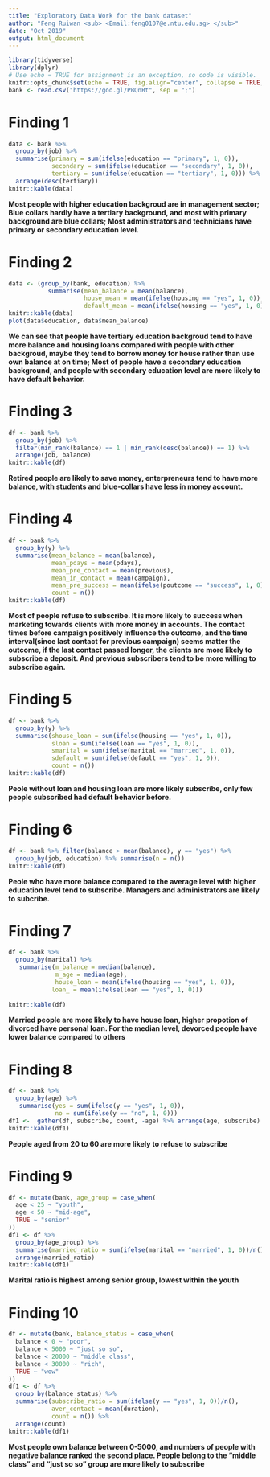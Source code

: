 ```yaml
---
title: "Exploratory Data Work for the bank dataset"
author: "Feng Ruiwan <sub> <Email:feng0107@e.ntu.edu.sg> </sub>" 
date: "Oct 2019"
output: html_document
---
```


```r
library(tidyverse) 
library(dplyr) 
# Use echo = TRUE for assignment is an exception, so code is visible. 
knitr::opts_chunk$set(echo = TRUE, fig.align="center", collapse = TRUE, cache = TRUE) 
bank <- read.csv("https://goo.gl/PBQnBt", sep = ";")
```

# Finding 1
```r
data <- bank %>%
  group_by(job) %>%
  summarise(primary = sum(ifelse(education == "primary", 1, 0)),
            secondary = sum(ifelse(education == "secondary", 1, 0)),
            tertiary = sum(ifelse(education == "tertiary", 1, 0))) %>%
  arrange(desc(tertiary))
knitr::kable(data)
```

__Most people with higher education backgroud are in management sector; 
  Blue collars hardly have a tertiary background, and most with primary background are blue collars;
  Most administrators and technicians have primary or secondary education level.__



# Finding 2
```r
data <- (group_by(bank, education) %>% 
           summarise(mean_balance = mean(balance), 
                     house_mean = mean(ifelse(housing == "yes", 1, 0)), 
                     default_mean = mean(ifelse(housing == "yes", 1, 0)), count = n()))
knitr::kable(data)
plot(data$education, data$mean_balance)
```
__We can see that people have tertiary education backgroud tend to have more balance and housing loans compared with people with other backgroud, maybe they tend to borrow money for house rather than use own balance at on time;
Most of people have a secondary education background, and people with secondary education level are more likely to have default behavior.__



# Finding 3
```r
df <- bank %>%
  group_by(job) %>%
  filter(min_rank(balance) == 1 | min_rank(desc(balance)) == 1) %>%
  arrange(job, balance)
knitr::kable(df)
```

__Retired people are likely to save money, enterpreneurs tend to have more balance, with students and blue-collars have less in money account.__


# Finding 4
```r
df <- bank %>%
  group_by(y) %>%
  summarise(mean_balance = mean(balance), 
            mean_pdays = mean(pdays), 
            mean_pre_contact = mean(previous), 
            mean_in_contact = mean(campaign),
            mean_pre_success = mean(ifelse(poutcome == "success", 1, 0)),
            count = n())
knitr::kable(df)
```

__Most of people refuse to subscribe.
It is more likely to success when marketing towards clients with more money in accounts. The contact times before campaign positively influence the outcome, and the time interval(since last contact for previous campaign) seems matter the outcome, if the last contact passed longer, the clients are more likely to subscribe a deposit. And previous subscribers tend to be more willing to subscribe again.__


# Finding 5
```r
df <- bank %>%
  group_by(y) %>%
  summarise(shouse_loan = sum(ifelse(housing == "yes", 1, 0)), 
            sloan = sum(ifelse(loan == "yes", 1, 0)), 
            smarital = sum(ifelse(marital == "married", 1, 0)), 
            sdefault = sum(ifelse(default == "yes", 1, 0)),
            count = n())
knitr::kable(df)
```

__Peole without loan and housing loan are more likely subscribe, only few people subscribed had default behavior before.__


# Finding 6
```r
df <- bank %>% filter(balance > mean(balance), y == "yes") %>%
  group_by(job, education) %>% summarise(n = n())
knitr::kable(df)
```

__Peole who have more balance compared to the average level with higher education level tend to subscribe. Managers and administrators are likely to subcribe.__


# Finding 7
```r
df <- bank %>% 
  group_by(marital) %>% 
   summarise(m_balance = median(balance),
             m_age = median(age),
             house_loan = mean(ifelse(housing == "yes", 1, 0)), 
            loan_ = mean(ifelse(loan == "yes", 1, 0)))
  
knitr::kable(df)
```

__Married people are more likely to have house loan, higher propotion of divorced have personal loan. For the median level, devorced people have lower balance compared to others__


# Finding 8
```r
df <- bank %>% 
  group_by(age) %>% 
   summarise(yes = sum(ifelse(y == "yes", 1, 0)),
             no = sum(ifelse(y == "no", 1, 0)))
df1 <-  gather(df, subscribe, count, -age) %>% arrange(age, subscribe)
knitr::kable(df1)
```

__People aged from 20 to 60 are more likely to refuse to subscribe__

# Finding 9
```r
df <- mutate(bank, age_group = case_when(
  age < 25 ~ "youth",
  age < 50 ~ "mid-age",
  TRUE ~ "senior"
))
df1 <- df %>% 
  group_by(age_group) %>% 
  summarise(married_ratio = sum(ifelse(marital == "married", 1, 0))/n()) %>%
  arrange(married_ratio)
knitr::kable(df1)
```

__Marital ratio is highest among senior group, lowest within the youth__


# Finding 10
```r
df <- mutate(bank, balance_status = case_when(
  balance < 0 ~ "poor",
  balance < 5000 ~ "just so so",
  balance < 20000 ~ "middle class",
  balance < 30000 ~ "rich",
  TRUE ~ "wow"
))
df1 <- df %>% 
  group_by(balance_status) %>% 
  summarise(subscribe_ratio = sum(ifelse(y == "yes", 1, 0))/n(),
            aver_contact = mean(duration),
            count = n()) %>%
  arrange(count)
knitr::kable(df1)
```

__Most people own balance between 0-5000, and numbers of people with negative balance ranked the second place.
People belong to the "middle class" and "just so so" group are more likely to subscribe__

